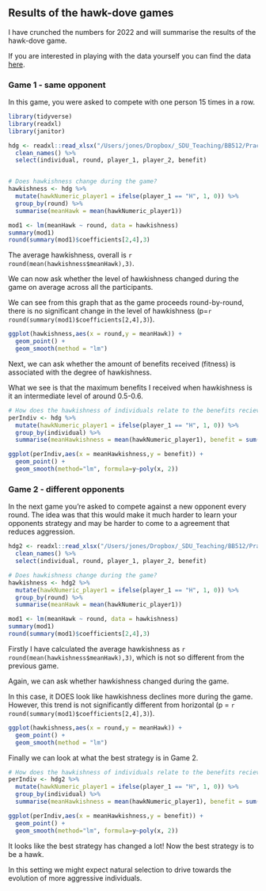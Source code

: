 ## Results of the hawk-dove games

I have crunched the numbers for 2022 and will summarise the results of the hawk-dove game.

If you are interested in playing with the data yourself you can find the data [here](https://www.dropbox.com/s/7ompsbe4iwirqar/gametheoryResults.xlsx?dl=0).



### Game 1 - same opponent

In this game, you were asked to compete with one person 15 times in a row.


```r
library(tidyverse)
library(readxl)
library(janitor)

hdg <- readxl::read_xlsx("/Users/jones/Dropbox/_SDU_Teaching/BB512/Practicals/HawkAndDoveGame/gametheoryResults.xlsx", sheet = 3) %>%
  clean_names() %>%
  select(individual, round, player_1, player_2, benefit)


# Does hawkishness change during the game?
hawkishness <- hdg %>%
  mutate(hawkNumeric_player1 = ifelse(player_1 == "H", 1, 0)) %>%
  group_by(round) %>%
  summarise(meanHawk = mean(hawkNumeric_player1))


```
```r
mod1 <- lm(meanHawk ~ round, data = hawkishness)
summary(mod1)
round(summary(mod1)$coefficients[2,4],3)
```

The average hawkishness, overall is `r round(mean(hawkishness$meanHawk),3)`.

We can now ask whether the level of hawkishness changed during the game on average across all the participants.

We can see from this graph that as the game proceeds round-by-round, there is no significant change in the level of hawkishness (p=`r round(summary(mod1)$coefficients[2,4],3)`).

```r
ggplot(hawkishness,aes(x = round,y = meanHawk)) + 
  geom_point() + 
  geom_smooth(method = "lm") 
```
Next, we can ask whether the amount of benefits received (fitness) is associated with the degree of hawkishness.

What we see is that the maximum benefits I received when hawkishness is it an intermediate level of around 0.5-0.6.


```r
# How does the hawkishness of individuals relate to the benefits recieved?
perIndiv <- hdg %>%
  mutate(hawkNumeric_player1 = ifelse(player_1 == "H", 1, 0)) %>%
  group_by(individual) %>%
  summarise(meanHawkishness = mean(hawkNumeric_player1), benefit = sum(benefit, na.rm = TRUE))
```

```r
ggplot(perIndiv,aes(x = meanHawkishness,y = benefit)) + 
  geom_point() + 
  geom_smooth(method="lm", formula=y~poly(x, 2))
```

### Game 2 - different opponents


In the next game you're asked to compete against a new opponent every round. The idea was that this would make it much harder to learn your opponents strategy and may be harder to come to a agreement that reduces aggression.


```r
hdg2 <- readxl::read_xlsx("/Users/jones/Dropbox/_SDU_Teaching/BB512/Practicals/HawkAndDoveGame/gametheoryResults.xlsx", sheet = 4) %>%
  clean_names() %>%
  select(individual, round, player_1, player_2, benefit)
```




```r
# Does hawkishness change during the game?
hawkishness <- hdg2 %>%
  mutate(hawkNumeric_player1 = ifelse(player_1 == "H", 1, 0)) %>%
  group_by(round) %>%
  summarise(meanHawk = mean(hawkNumeric_player1))

mod1 <- lm(meanHawk ~ round, data = hawkishness)
summary(mod1)
round(summary(mod1)$coefficients[2,4],3)


```

Firstly I have calculated the average hawkishness as  `r round(mean(hawkishness$meanHawk),3)`, which is not so different from the previous game.

Again, we can ask whether hawkishness changed during the game.

In this case, it DOES look like hawkishness declines more during the game. However, this trend is not significantly different from horizontal (p = `r round(summary(mod1)$coefficients[2,4],3)`).

```r
ggplot(hawkishness,aes(x = round,y = meanHawk)) + 
  geom_point() + 
  geom_smooth(method = "lm")
```


Finally we can look at what the best strategy is in Game 2.



```r
# How does the hawkishness of individuals relate to the benefits recieved?
perIndiv <- hdg2 %>%
  mutate(hawkNumeric_player1 = ifelse(player_1 == "H", 1, 0)) %>%
  group_by(individual) %>%
  summarise(meanHawkishness = mean(hawkNumeric_player1), benefit = sum(benefit, na.rm = TRUE))

ggplot(perIndiv,aes(x = meanHawkishness,y = benefit)) + 
  geom_point() + 
  geom_smooth(method="lm", formula=y~poly(x, 2))

```

It looks like the best strategy has changed a lot! Now the best strategy is to be a hawk.

In this setting we might expect  natural selection to drive towards the evolution of more aggressive individuals.





